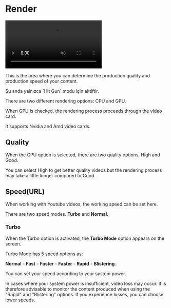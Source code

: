 
# Render


<video autoPlay muted loop controls>
  <source src="/render.mp4" type="video/mp4" />
  Your browser does not support the video tag.
</video>



This is the area where you can determine the production quality and production speed of your content.


<Callout type="info" emoji="ℹ️">
  Şu anda yalnızca `Hit Gun` modu için aktiftir.
</Callout>
 


There are two different rendering options: CPU and GPU.

When GPU is checked, the rendering process proceeds through the video card.

It supports Nvidia and Amd video cards.


## Quality


When the GPU option is selected, there are two quality options, High and Good.

You can select High to get better quality videos
but the rendering process may take a little longer compared to Good.


## Speed(URL)

When working with Youtube videos, the working speed can be set here.

There are two speed modes. **Turbo** and **Normal**.

### Turbo

When the Turbo option is activated, the **Turbo Mode** option appears on the screen.

Turbo Mode has 5 speed options as;

**Normal** - **Fast** - **Faster** - **Faster** - **Rapid** - **Blistering**. 

You can set your speed according to your system power.



 
<Callout type="warning" emoji="⚠️">
  In cases where your system power is insufficient, video loss may occur. It is therefore advisable to monitor the content produced when using the "Rapid" and "Blistering" options.
  If you experience losses, you can choose lower speeds.
</Callout>